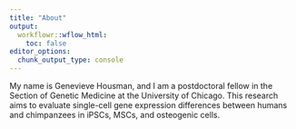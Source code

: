 ```yaml
---
title: "About"
output:
  workflowr::wflow_html:
    toc: false
editor_options:
  chunk_output_type: console
---
```


My name is Genevieve Housman, and I am a postdoctoral fellow in the Section of Genetic Medicine at the University of Chicago. This research aims to evaluate single-cell gene expression differences between humans and chimpanzees in iPSCs, MSCs, and osteogenic cells.
